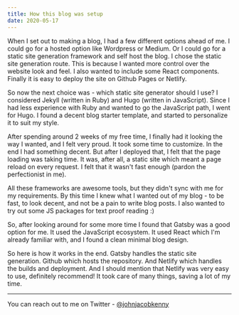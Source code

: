 ```yaml
---
title: How this blog was setup
date: 2020-05-17
---
```


When I set out to making a blog, I had a few different options ahead of me. I could go for a hosted option like Wordpress or Medium. Or I could go for a static site generation framework and self host the blog. I chose the static site generation route. This is because I wanted more control over the website look and feel. I also wanted to include some React components. Finally it is easy to deploy the site on Github Pages or Netlify.

So now the next choice was - which static site generator should I use? I considered Jekyll (written in Ruby) and Hugo (written in JavaScript). Since I had less experience with Ruby and wanted to go the JavaScript path, I went for Hugo. I found a decent blog starter template, and started to personalize it to suit my style.

After spending around 2 weeks of my free time, I finally had it looking the way I wanted, and I felt very proud. It took some time to customize. In the end I had something decent. But after I deployed that, I felt that the page loading was taking time. It was, after all, a static site which meant a page reload on every request. I felt that it wasn't fast enough (pardon the perfectionist in me).

All these frameworks are awesome tools, but they didn't sync with me for my requirements. By this time I knew what I wanted out of my blog - to be fast, to look decent, and not be a pain to write blog posts. I also wanted to try out some JS packages for text proof reading :)

So, after looking around for some more time I found that Gatsby was a good option for me. It used the JavaScript ecosystem. It used React which I'm already familiar with, and I found a clean minimal blog design.

So here is how it works in the end. Gatsby handles the static site generation. Github which hosts the repository. And Netlify which handles the builds and deployment. And I should mention that Netlify was very easy to use, definitely recommend! It took care of many things, saving a lot of my time.

---

You can reach out to me on Twitter - [@johnjacobkenny](https://twitter.com/johnjacobkenny)
